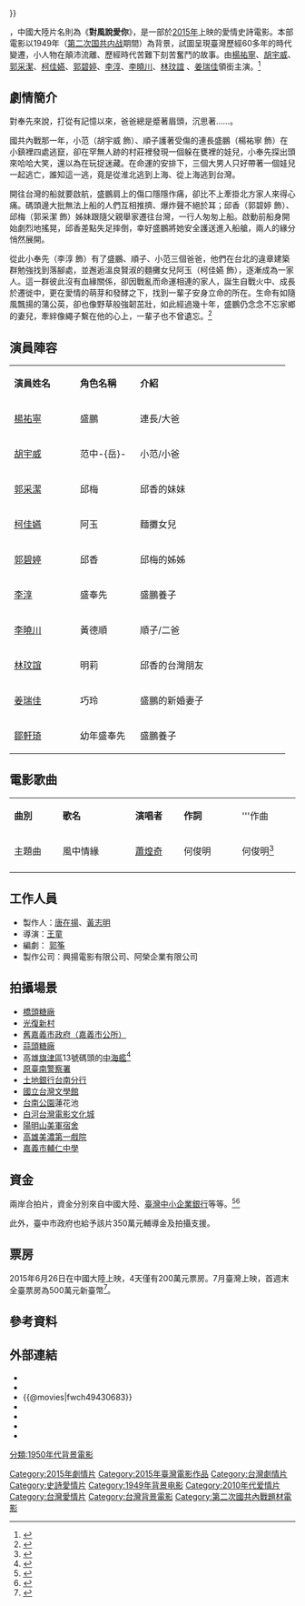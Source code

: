 <!--{{onesource|time=2015-05-11T02:09:18+00:00}}-->{{refimprove|time=2015-08-22}}
{{Infobox Film
| name           = 風中家族
| original_name  = Where the Wind Settles
| image          = 
| image_size         =
| caption            = 
| based_on       =
| 製作人           =[[唐在揚|唐在揚]]、[[黃志明|黃志明]]
| 導演           =[[王童|王童]]
| 編劇           = [[郭筝|郭筝]]、李佳颖、林智祥、吴境
| 主演           =[[楊祐寧|楊祐寧]]<br />[[胡宇威|胡宇威]]<br />[[郭采潔|郭采潔]]<br />[[柯佳嬿|柯佳嬿]]<br />[[郭碧婷|郭碧婷]]<br />[[李淳_(演員)|李淳]]<br />[[李曉川|李曉川]]<br />[[林玟誼|林玟誼]]<br />[[姜瑞佳|姜瑞佳]]
| 製片商         = 興揚電影有限公司、阿榮企業有限公司
| 發行商         = 威視電影
| 產地           = {{台灣電影產地}}
| 上映日期       = {{flagicon|PRC}}{{film date|2015|06|26}}<br />{{flagicon|ROC}}{{film date|2015|07|24}}{{r|atmovies-2015-fwch49430683}}
| 語言           = 華語
| runtime       = 126分鐘 {{r|atmovies-2015-fwch49430683}}
| budget        = 1.6億[[新臺幣|新臺幣]]{{r|nownews-2015-1754521}}{{r|tvbs-2015-300738}}
|cn_name     = 对风说爱你{{r|udn-2015-845918}}<ref name="chinatimes-20150702001088-260308">{{cite news|url= http://www.chinatimes.com/newspapers/20150702001088-260308  |title= 國片闖陸失利 風中家族戰績難看 |author= 廖慧娟  | date= 2015-07-02|publisher=[[中國時報|中國時報]] | work=[[旺報|旺報]]}}</ref>
|hk_name     = 
|tw_name     = 風中家族{{r|udn-2015-845918}}<ref name="atmovies-2015-fwch49430683">{{@movies|fwch49430683}}</ref>{{r|nownews-2015-1754521}}{{r|udn-2015-1042186}}
}}

{{engname|《風中家族》|''Where the Wind Settles''}}，中國大陸片名則為《'''對風說愛你'''》，是一部於[[2015年電影列表|2015年]]上映的愛情史詩電影。本部電影以1949年（[[第二次国共内战|第二次国共内战]]期間）為背景，試圖呈現臺灣歷經60多年的時代變遷，小人物在顛沛流離、歷經時代苦難下刻苦奮鬥的故事。由[[楊祐寧|楊祐寧]]、[[胡宇威|胡宇威]]、[[郭采潔|郭采潔]]、[[柯佳嬿|柯佳嬿]]、[[郭碧婷|郭碧婷]]、[[李淳|李淳]]、[[李曉川|李曉川]]、[[林玟誼|林玟誼]] 、[[姜瑞佳|姜瑞佳]]領銜主演。<ref name="udn-2015-845918">{{cite news|title=「風中家族」柯佳嬿替郭采潔擋情變？|url=http://udn.com/news/story/8/845918-%E3%80%8C%E9%A2%A8%E4%B8%AD%E5%AE%B6%E6%97%8F%E3%80%8D%E6%9F%AF%E4%BD%B3%E5%AC%BF%E6%9B%BF%E9%83%AD%E9%87%87%E6%BD%94%E6%93%8B%E6%83%85%E8%AE%8A%EF%BC%9F|accessdate=2015-04-18|newspaper=[[聯合報|聯合報]]|author=蘇詠智|date=2015-04-18 | archiveurl= http://archive.is/http://udn.com/news/story/8/845918-%E3%80%8C%E9%A2%A8%E4%B8%AD%E5%AE%B6%E6%97%8F%E3%80%8D%E6%9F%AF%E4%BD%B3%E5%AC%BF%E6%9B%BF%E9%83%AD%E9%87%87%E6%BD%94%E6%93%8B%E6%83%85%E8%AE%8A%EF%BC%9F |archivedate=2015-05-09}}</ref>

== 劇情簡介 ==
對奉先來說，打從有記憶以來，爸爸總是蹙著眉頭，沉思著……。

國共內戰那一年，小范（胡宇威 飾）、順子護著受傷的連長盛鵬（楊祐寧 飾）在小鎮裡四處逃竄，卻在罕無人跡的村莊裡發現一個躲在甕裡的娃兒，小奉先探出頭來哈哈大笑，還以為在玩捉迷藏。在命運的安排下，三個大男人只好帶著一個娃兒一起逃亡，誰知這一逃，竟是從淮北逃到上海、從上海逃到台灣。

開往台灣的船就要啟航，盛鵬肩上的傷口隱隱作痛，卻比不上牽掛北方家人來得心痛。碼頭邊大批無法上船的人們互相推擠、爆炸聲不絕於耳；邱香（郭碧婷 飾）、邱梅（郭采潔 飾）姊妹跟隨父親舉家遷往台灣，一行人匆匆上船。啟動前船身開始劇烈地搖晃，邱香差點失足摔倒，幸好盛鵬將她安全護送進入船艙，兩人的緣分悄然展開。

從此小奉先（李淳 飾）有了盛鵬、順子、小范三個爸爸，他們在台北的違章建築群勉強找到落腳處，並邂逅溫良賢淑的麵攤女兒阿玉（柯佳嬿 飾），逐漸成為一家人。這一群彼此沒有血緣關係，卻因戰亂而命運相連的家人，誕生自戰火中、成長於遷徙中，更在愛情的萌芽和發酵之下，找到一輩子安身立命的所在。生命有如隨風飄揚的蒲公英，卻也像野草般強韌茁壯，如此經過幾十年，盛鵬仍念念不忘家鄉的妻兒，牽絆像繩子繫在他的心上，一輩子也不曾遺忘。<ref name="udn-2015-1042186">{{cite news|url=http://udn.com/news/story/7314/1042186|title=流亡來台「風中家族」 像失了腳的鳥頻搧翅|author=陳宛茜|date=2015-07-08|newspaper=[[聯合報|聯合報]]|accessdate=2015-08-22}}<!-- | archiveurl= http://archive.is/http://udn.com/news/story/7314/1042186 |archivedate=2015-05-09}} --></ref>

== 演員陣容 ==
{|class="wikitable" width="60%"
|- style="background:#AFC7BA; color:snow" align=center
|style="width:22%"|'''演員姓名'''||style="width:20%"|'''角色名稱'''||style="width:50%"|'''介紹'''
|-
! [[楊祐寧|楊祐寧]]
! 盛鵬
| 連長/大爸
|-
![[胡宇威|胡宇威]]
! 范中-{岳}-
| 小范/小爸
|-
![[郭采潔|郭采潔]]
! 邱梅
| 邱香的妹妹
|-
![[柯佳嬿|柯佳嬿]]
! 阿玉
| 麵攤女兒
|-
![[郭碧婷|郭碧婷]]
! 邱香
| 邱梅的姊姊
|-
![[李淳_(演員)|李淳]]
! 盛奉先
| 盛鵬養子
|-
! [[李曉川|李曉川]]
! 黃德順
| 順子/二爸
|-
![[林玟誼|林玟誼]]
! 明莉
| 邱香的台灣朋友
|-
![[姜瑞佳|姜瑞佳]]
! 巧玲
| 盛鵬的新婚妻子
|-
![[鄒軒琦|鄒軒琦]]
!幼年盛奉先   
|盛鵬養子

|}

== 電影歌曲 ==
{|class="wikitable" style="text-align:center;width:80%"
|- style="width:100%; background:green; color:snow"
|style="width:10%"|'''曲別'''||style="width:15%"|'''歌名'''||style="width:10%"|'''演唱者'''||style="width:12%"|'''作詞'''||style="width:12%"|'''作曲
|-
|主題曲|| 風中情緣 || [[蕭煌奇|蕭煌奇]] || 何俊明 || 何俊明<ref>{{cite news| url = http://www.cna.com.tw/news/amov/201507070409-1.aspx |title= 蕭煌奇唱風中家族片尾曲 催人熱淚 | date= 2015-07-07 | publisher= [[中央通訊社|中央通訊社]] | |author= 鄭景雯 |location= 臺北}}</ref>
|-
|}

== 工作人員 ==
*製作人：[[唐在揚|唐在揚]]、[[黃志明|黃志明]]
*導演：[[王童|王童]]
*編劇： [[郭筝|郭筝]]
*製作公司：興揚電影有限公司、阿榮企業有限公司
== 拍攝場景 ==
*[[橋頭糖廠|橋頭糖廠]]
*[[光復新村|光復新村]]
*[[嘉義市政府#市政中心大樓|舊嘉義市政府（嘉義市公所）]]
*[[蒜頭糖廠|蒜頭糖廠]]
*高雄[[旗津區|旗津區]]13號碼頭的[[中海號戰車登陸艦|中海艦]]<ref name="nownews-2015-1754521">{{cite news|url= http://www.nownews.com/n/2015/07/21/1754521 |title= 王童大罵楊祐寧：台灣電影就是被你搞垮的！|author= 翁新涵 | location= 高雄 | date= 2015-07-21|publisher= Nownews[[今日新聞網|今日新聞網]]}}</ref>
*[[原臺南警察署|原臺南警察署]]
*[[原日本勸業銀行臺南支店|土地銀行台南分行]]
*[[國立台灣文學館|國立台灣文學館]]
*[[台南公園|台南公園]]蓮花池
*[[白河台灣電影文化城|白河台灣電影文化城]]
*[[陽明山美軍宿舍|陽明山美軍宿舍]]
*[[高雄美濃第一戲院|高雄美濃第一戲院]]
*[[嘉義市輔仁中學|嘉義市輔仁中學]]

== 資金 ==
兩岸合拍片，資金分別來自中國大陸、[[臺灣中小企業銀行|臺灣中小企業銀行]]等等。<ref name="tvbs-2015-300738">{{cite news|url=http://www.tvbs.com.tw/opencms/show/showbiz/review/article-300738/  |title= 大時代小人物 "風中家族"刻畫真摯愛情 |author= 廖慧娟  | accessdate= 2015-08-22 |publisher=[[TVBS|TVBS]]聯意製作 }}</ref><ref name="chinatimes-20150724006658-260410">{{cite news|url= http://www.chinatimes.com/realtimenews/20150724006658-260410  |title= 台企銀力挺文創 助風中家族拍攝 |author= 郭芝芸  | date= 2015-07-24|publisher=[[中國時報|中國時報]] | work=[[旺報|旺報]]}}</ref>

此外，臺中市政府也給予該片350萬元輔導金及拍攝支援。

== 票房 ==
2015年6月26日在中國大陸上映，4天僅有200萬元票房。{{r|chinatimes-20150702001088-260308}}7月臺灣上映，首週末全臺票房為500萬元新臺幣<ref>{{cite news|url= http://ent.ltn.com.tw/news/paper/901543 |title= 風中家族主角全台謝票 3天30場 |date= 2015-07-28 |author= 徐卉 | location= 臺北 | publisher= [[自由時報|自由時報]]}}</ref>。

== 參考資料 ==
{{reflist|2|refs= }}

== 外部連結 ==
* {{facebook|WheretheWindSettles}}
*{{Yahoomovie id|5634}}
*{{@movies|fwch49430683}}
*{{hkmdb title|17190}}
*{{Mtime|211985}}
*{{douban}}
*{{imdb title|4814380}}

{{電影台灣首播
|電視台={{flagicon|Taiwan}} 台灣 [[緯來電影台|緯來電影台]]
|播放檔次=週一晚間九點全台首播
|節目名稱=風中家族
|日期=2016.02.08
}}

{{DEFAULTSORT:FENG}}
[[Category:2015年劇情片|Category:2015年劇情片]]
[[Category:2015年臺灣電影作品|Category:2015年臺灣電影作品]]
[[Category:台灣劇情片|Category:台灣劇情片]]
[[Category:史詩愛情片|Category:史詩愛情片]]
[[Category:1949年背景电影|Category:1949年背景电影]]
[[分類:1950年代背景電影|分類:1950年代背景電影]]
[[Category:2010年代爱情片|Category:2010年代爱情片]]
[[Category:台灣愛情片|Category:台灣愛情片]]
[[Category:台灣背景電影|Category:台灣背景電影]]
[[Category:第二次國共內戰題材電影|Category:第二次國共內戰題材電影]]